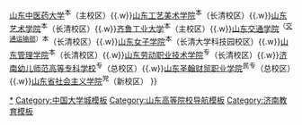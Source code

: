 {{Navbox
|name = 长清大学科技园
|title = [[长清大学科技园]]（长清大学城）
|bodyclass = hlist

|list1 = [[山东师范大学]]<sup>[[省部共建大学|省部共建]]本</sup>（长清湖校区）{{.w}}[[山东中医药大学]]<sup>本</sup>（主校区）{{.w}}[[山东工艺美术学院]]<sup>本</sup>（长清校区）{{.w}}[[山东艺术学院]]<sup>本</sup>（长清校区）{{.w}}[[齐鲁工业大学]]<sup>本</sup>（主校区）{{.w}}[[山东交通学院]]<sup>（[[中华人民共和国交通运输部|交通运输部]]）本</sup>（长清校区）{{.w}}[[山东女子学院]]<sup>本</sup>（长清大学科技园校区）{{.w}}[[山东管理学院]]<sup>本</sup>（长清校区）{{.w}}[[山东劳动职业技术学院]]<sup>专</sup>（长清校区）{{.w}}[[济南幼儿师范高等专科学校]]<sup>专</sup>（总校区）{{.w}}[[山东圣翰财贸职业学院]]<sup>民专</sup>（总校区）{{.w}}[[山东省社会主义学院]]<sup>党</sup>（新校区）
}}
<noinclude>

[[Category:长清大學城|*]]
[[Category:中国大学城模板]]
[[Category:山东高等院校导航模板]]
[[Category:济南教育模板]]
</noinclude>